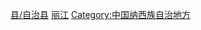 [[Category:丽江区县|县/自治县]]
[[Category:云南省民族自治县|丽江]]
[[Category:中国纳西族自治地方|Category:中国纳西族自治地方]]

{{catmore|玉龙纳西族自治县|云南省玉龙纳西族自治县}}